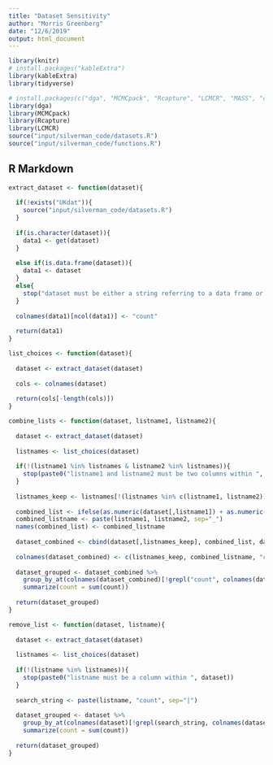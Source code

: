 ```yaml
---
title: "Dataset Sensitivity"
author: "Morris Greenberg"
date: "12/6/2019"
output: html_document
---
```


```r
library(knitr)
# install.packages("kableExtra")
library(kableExtra)
library(tidyverse)

# install.packages(c("dga", "MCMCpack", "Rcapture", "LCMCR", "MASS", "coda"))
library(dga)
library(MCMCpack)
library(Rcapture)
library(LCMCR)
source("input/silverman_code/datasets.R")
source("input/silverman_code/functions.R")
```

## R Markdown

```r
extract_dataset <- function(dataset){
  
  if(!exists("UKdat")){
    source("input/silverman_code/datasets.R")
  }
  
  if(is.character(dataset)){
    data1 <- get(dataset)
  }
  
  else if(is.data.frame(dataset)){
    data1 <- dataset
  }
  else{
    stop("dataset must be either a string referring to a data frame or a data frame.")
  }
  
  colnames(data1)[ncol(data1)] <- "count"
  
  return(data1)
}
```

```r

list_choices <- function(dataset){
  
  dataset <- extract_dataset(dataset)
  
  cols <- colnames(dataset)
  
  return(cols[-length(cols)])
}
```

```r
combine_lists <- function(dataset, listname1, listname2){
  
  dataset <- extract_dataset(dataset)
  
  listnames <- list_choices(dataset)
  
  if(!(listname1 %in% listnames & listname2 %in% listnames)){
    stop(paste0("listname1 and listname2 must be two columns within ", dataset))
  }
  
  listnames_keep <- listnames[!(listnames %in% c(listname1, listname2))]
  
  combined_list <- ifelse(as.numeric(dataset[,listname1]) + as.numeric(dataset[,listname2]), 1, 0)
  combined_listname <- paste(listname1, listname2, sep="_")
  names(combined_list) <- combined_listname
  
  dataset_combined <- cbind(dataset[,listnames_keep], combined_list, dataset[ncol(dataset)])
  
  colnames(dataset_combined) <- c(listnames_keep, combined_listname, "count")
  
  dataset_grouped <- dataset_combined %>%
    group_by_at(colnames(dataset_combined)[!grepl("count", colnames(dataset_combined))]) %>%
    summarize(count = sum(count))
  
  return(dataset_grouped)
}

remove_list <- function(dataset, listname){
  
  dataset <- extract_dataset(dataset)
  
  listnames <- list_choices(dataset)
  
  if(!(listname %in% listnames)){
    stop(paste0("listname must be a column within ", dataset))
  }
  
  search_string <- paste(listname, "count", sep="|")
  
  dataset_grouped <- dataset %>%
    group_by_at(colnames(dataset)[!grepl(search_string, colnames(dataset))]) %>%
    summarize(count = sum(count))
  
  return(dataset_grouped)
}

```